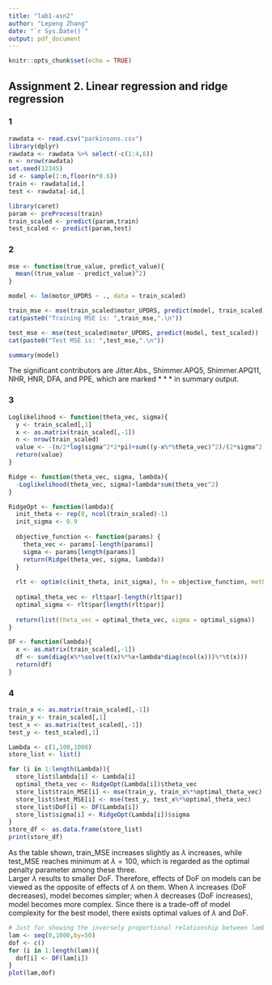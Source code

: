 ---
title: "lab1-asn2"
author: "Lepeng Zhang"
date: "`r Sys.Date()`"
output: pdf_document
---

```{r setup, include=FALSE}
knitr::opts_chunk$set(echo = TRUE)
```

## Assignment 2. Linear regression and ridge regression  
### 1
```{r}
rawdata <- read.csv("parkinsons.csv")
library(dplyr)
rawdata <- rawdata %>% select(-c(1:4,6))
n <- nrow(rawdata)
set.seed(12345)
id <- sample(1:n,floor(n*0.6))
train <- rawdata[id,]
test <- rawdata[-id,]

library(caret)
param <- preProcess(train)
train_scaled <- predict(param,train)
test_scaled <- predict(param,test)
```
### 2
```{r}
mse <- function(true_value, predict_value){
  mean((true_value - predict_value)^2)
}

model <- lm(motor_UPDRS ~ ., data = train_scaled)

train_mse <- mse(train_scaled$motor_UPDRS, predict(model, train_scaled))
cat(paste0("Training MSE is: ",train_mse,".\n"))

test_mse <- mse(test_scaled$motor_UPDRS, predict(model, test_scaled))
cat(paste0("Test MSE is: ",test_mse,".\n"))

summary(model)
```
The significant contributors are Jitter.Abs., Shimmer.APQ5, Shimmer.APQ11, NHR, HNR, DFA, and PPE, which are marked $***$ in summary output.

### 3
```{r}
Loglikelihood <- function(theta_vec, sigma){
  y <- train_scaled[,1]
  x <- as.matrix(train_scaled[,-1])
  n <- nrow(train_scaled)
  value <- -(n/2*log(sigma^2*2*pi)+sum((y-x%*%theta_vec)^2)/(2*sigma^2))
  return(value)
}

Ridge <- function(theta_vec, sigma, lambda){
  -Loglikelihood(theta_vec, sigma)+lambda*sum(theta_vec^2)
}

RidgeOpt <- function(lambda){
  init_theta <- rep(0, ncol(train_scaled)-1)
  init_sigma <- 0.9
  
  objective_function <- function(params) {
    theta_vec <- params[-length(params)]  
    sigma <- params[length(params)]  
    return(Ridge(theta_vec, sigma, lambda))
  }
  
  rlt <- optim(c(init_theta, init_sigma), fn = objective_function, method = "BFGS")
  
  optimal_theta_vec <- rlt$par[-length(rlt$par)]
  optimal_sigma <- rlt$par[length(rlt$par)]
  
  return(list(theta_vec = optimal_theta_vec, sigma = optimal_sigma))
}

DF <- function(lambda){
  x <- as.matrix(train_scaled[,-1])
  df <- sum(diag(x%*%solve(t(x)%*%x+lambda*diag(ncol(x)))%*%t(x)))
  return(df)
}
```

### 4
```{r}
train_x <- as.matrix(train_scaled[,-1])
train_y <- train_scaled[,1]
test_x <- as.matrix(test_scaled[,-1])
test_y <- test_scaled[,1]
```

```{r}
Lambda <- c(1,100,1000)
store_list <- list()

for (i in 1:length(Lambda)){
  store_list$lambda[i] <- Lambda[i]
  optimal_theta_vec <- RidgeOpt(Lambda[i])$theta_vec
  store_list$train_MSE[i] <- mse(train_y, train_x%*%optimal_theta_vec)
  store_list$test_MSE[i] <- mse(test_y, test_x%*%optimal_theta_vec)
  store_list$DoF[i] <- DF(Lambda[i])
  store_list$sigma[i] <- RidgeOpt(Lambda[i])$sigma
}
store_df <- as.data.frame(store_list)
print(store_df)
```

As the table shown, train_MSE increases slightly as $\lambda$ increases, while test_MSE reaches minimum at $\lambda = 100$, which is regarded as the optimal penalty parameter among these three.  
Larger $\lambda$ results to smaller DoF. Therefore, effects of DoF on models can be viewed as the opposite of effects of $\lambda$ on them. When $\lambda$ increases (DoF decreases), model becomes simpler; when $\lambda$ decreases (DoF increases), model becomes more complex. Since there is a trade-off of model complexity for the best model, there exists optimal values of $\lambda$ and DoF.

```{r}
# Just for showing the inversely proportional relationship between lambda and DoF.
lam <- seq(0,1000,by=50)
dof <- c()
for (i in 1:length(lam)){
  dof[i] <- DF(lam[i])
}
plot(lam,dof)
```




